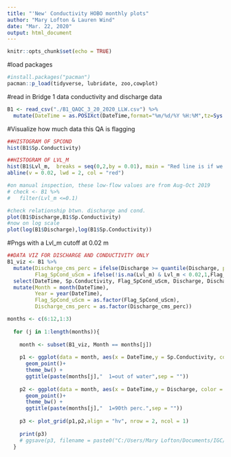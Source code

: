 ```yaml
---
title: "'New' Conductivity HOBO monthly plots"
author: "Mary Lofton & Lauren Wind"
date: "Mar. 22, 2020"
output: html_document
---
```


```r
knitr::opts_chunk$set(echo = TRUE)
```

#load packages
```r
#install.packages("pacman")
pacman::p_load(tidyverse, lubridate, zoo,cowplot)
```

#read in Bridge 1 data conductivity and discharge data
```r
B1 <- read_csv("./B1_QAQC_3_20_2020_LLW.csv") %>%
  mutate(DateTime = as.POSIXct(DateTime,format="%m/%d/%Y %H:%M",tz=Sys.timezone()))
```

#Visualize how much data this QA is flagging
```r
##HISTOGRAM OF SPCOND
hist(B1$Sp.Conductivity)

##HISTOGRAM OF LVL_M
hist(B1$Lvl_m,  breaks = seq(0,2,by = 0.01), main = "Red line is if we cut off at 0.02 m")
abline(v = 0.02, lwd = 2, col = "red")

#on manual inspection, these low-flow values are from Aug-Oct 2019
# check <- B1 %>%
#   filter(Lvl_m <=0.1)

#check relationship btwn. discharge and cond.
plot(B1$Discharge,B1$Sp.Conductivity)
#now on log scale
plot(log(B1$Discharge),log(B1$Sp.Conductivity))
```


#Pngs with a Lvl_m cutoff at 0.02 m
```r
##DATA VIZ FOR DISCHARGE AND CONDUCTIVITY ONLY
B1_viz <- B1 %>%
  mutate(Discharge_cms_perc = ifelse(Discharge >= quantile(Discharge, probs = 0.90, na.rm = TRUE),1,0),
         Flag_SpCond_uScm = ifelse(!is.na(Lvl_m) & Lvl_m < 0.02,1,Flag_SpCond_uScm)) %>%
  select(DateTime, Sp.Conductivity, Flag_SpCond_uScm, Discharge, Discharge_cms_perc) %>%
  mutate(Month = month(DateTime),
         Year = year(DateTime),
         Flag_SpCond_uScm = as.factor(Flag_SpCond_uScm),
         Discharge_cms_perc = as.factor(Discharge_cms_perc)) 

months <- c(6:12,1:3)
  
  for (j in 1:length(months)){
    
    month <- subset(B1_viz, Month == months[j])
    
    p1 <- ggplot(data = month, aes(x = DateTime,y = Sp.Conductivity, color = Flag_SpCond_uScm))+
      geom_point()+
      theme_bw() +
      ggtitle(paste(months[j],"  1=out of water",sep = ""))
    
    p2 <- ggplot(data = month, aes(x = DateTime,y = Discharge, color = Discharge_cms_perc))+
      geom_point()+
      theme_bw() +
      ggtitle(paste(months[j],"  1=90th perc.",sep = ""))
    
    p3 <- plot_grid(p1,p2,align = "hv", nrow = 2, ncol = 1)
    
    print(p3)
    # ggsave(p3, filename = paste0("C:/Users/Mary Lofton/Documents/IGC/Stroubles_project/EDI_data_viz/Cond+Discharge/",paste("Cond_Discharge",yrz[i],months[j],sep = "-"),".png"),height = 14, width = 14, units = "in", scale = 0.5)
  }


```

